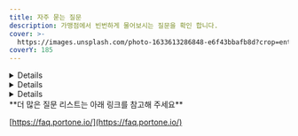 ```yaml
---
title: 자주 묻는 질문
description: 가맹점에서 빈번하게 물어보시는 질문을 확인 합니다.
cover: >-
  https://images.unsplash.com/photo-1633613286848-e6f43bbafb8d?crop=entropy&cs=srgb&fm=jpg&ixid=MnwxOTcwMjR8MHwxfHNlYXJjaHwzfHxRdWVzdGlvbnxlbnwwfHx8fDE2ODE3MTczODk&ixlib=rb-4.0.3&q=85
coverY: 185
---
```





<Details>
<p slot="summary">웹훅 발송규칙</p>

* 기본적으로 1회 발송 됩니다.
* 재발송 설정을 희망하는 경우 1분 단위로 최대 5회까지 발송이 가능하며 가맹점 응답(**HTTP STATUS**)이 **200**응답을 주시는 경우 발송은 중단됩니다.
* 관리자 콘솔에서 웹훅 재 전송이 가능합니다. (결제승인내역 -> 웹훅로그 -> 재전송)
* 웹훅주소를 변경한 경우 과거거래 재 발송시 기존 웹훅 URL로 전송됩니다.

</Details>

<Details>
<p slot="summary">통합 응답코드 제공 여부</p>

결제응답으로 내려가는 오류코드 및 메세지는 원천사(PG사)가 내려주는 응답코드와 메세지를 그대로 내려드리고 있습니다. 당사와 연동되어 있는 PG사에 따라 응답코드와 메세지가 모두 상이하여 통합적으로 정리되어 있는 오류코드표는 존재하지 않습니다.

</Details>

<Details>
<p slot="summary">운영계정 및 개발계정 구분방법</p>

**하나의 계정으로 실모드 & 테스트모드 운영**

기존 설정되어있던 항목에 'PG사 추가' 하여 테스트용 상점정보를 입력

* 장점: 동일한 가맹점 식별코드 / API key, secret 으로 테스트가 가능
* 단점: 상용계정과 함께 운영하기 때문에 PG설정/저장에 주의필요

**\[체크사항]**

동일 PG의 경우 상점 아이디별로 결제요청을 하려면 pg 파라미터에 <mark style="color:red;">**PG사명.상점아이디**</mark> 로 지정하여 요청해야 합니다.

**테스트용도로 새로운 계정 생성하여 분리**

포트원 관리자페이지([https://admin.portone.io/](https://admin.portone.io/)) 회원가입 하시어 개발용도의 계정을 생성하시는 방법입니다.

* 장점 : 상용과 개발용을 분리함으로써 안정적인 테스트 가능
* 단점 : 가맹점 식별코드 / API key, secret 정보가 달라지다보니 소스코드 분기가 필요

</Details>

<Hint style="info">
**더 많은 질문 리스트는 아래 링크를 참고해 주세요**

[https://faq.portone.io/](https://faq.portone.io/)

</Hint>
